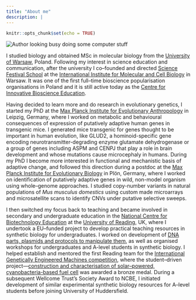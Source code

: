 ```yaml
---
title: "About me"
description: |
---
```


```r
knitr::opts_chunk$set(echo = TRUE)
```

<img src="images/author.jpg" title="Author looking busy doing some computer stuff" />
	
I studied biology and obtained MSc in molecular biology from the [University of Warsaw](http://www.biol.uw.edu.pl), Poland. Following my interest in science education and communication, after the university I co–founded and directed [Science Festival School](http://www.iimcb.gov.pl/cibe.html) at the [International Institute for Molecular and Cell Biology](http://www.iimcb.gov.pl) in Warsaw. It was one of the first full–time bioscience popularisation organisations in Poland and it is still active today as the [Centre for Innovative Bioscience Education](http://www.biocen.edu.pl/en/).

Having decided to learn more and do research in evolutionary genetics, I started my PhD at the [Max Planck Institute for Evolutionary Anthropology](http://www.eva.mpg.de/index.html) in Leipzig, Germany, where I worked on metabolic and behavioural consequences of expression of putatively adaptive human genes in transgenic mice. I generated mice transgenic for genes thought to be important in human evolution, like GLUD2, a hominoid-specific gene encoding neurotransmitter-degrading enzyme glutamate dehydrogenase or a group of genes including ASPM and CENPJ that play a role in brain development and whose mutations cause microcephaly in humans. During my PhD I become more interested in functional and mechanistic basis of adaptive change, and followed this direction during a postdoc at the [Max Planck Institute for Evolutionary Biology](http://www.evolbio.mpg.de/2169/en) in Plön, Germany, where I worked on identification of putatively adaptive genes in wild, non-model organism using whole–genome approaches. I studied copy-number variants in natural populations of <i>Mus musculus domestics</i> using custom made microarrays and microsatellite scans to identify CNVs under putative selective sweeps.

I then switched my focus back to teaching and became involved in secondary and undergraduate education in the [National Centre for Biotechnology Education](http://www.ncbe.reading.ac.uk) at the [University of Reading](http://www.reading.ac.uk), UK, where I undertook a EU–funded project to develop practical teaching resources in synthetic biology for undergraduates. I worked on development of [DNA parts, plasmids and protocols to manipulate them](http://practicalsyntheticbiology.net/resources), as well as organised workshops for undergraduates and A-level students in synthetic biology. I helped establish and mentored the first Reading team for the [International Genetically Engineered Machines competition](http://igem.org/Main_Page), where the student–driven project—[construction and characterisation of solar–powered, cyanobacteria-based fuel cell](http://2014.igem.org/Team:Reading) was awarded a bronze medal. During a subsequent Wellcome Trust’s Society Award to NCBE, I initiated development of similar experimental synthetic biology resources for A–level students before joining University of Huddersfield.

